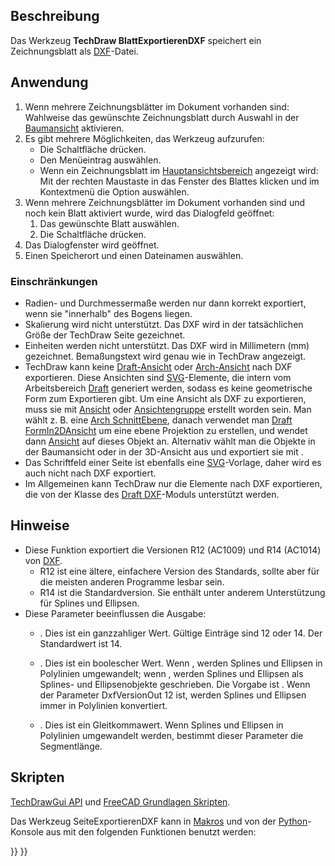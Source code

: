 <languages/>

{{Docnav/de
|[[TechDraw_ExportPageSVG/de|BlattExportierenSVG]]
|[[TechDraw_View/de|Ansicht]]
|[[TechDraw_Workbench/de|TechDraw]]
|IconL=TechDraw_ExportPageSVG.svg
|IconR=TechDraw_View.svg
|IconC=Workbench_TechDraw.svg
}}

{{GuiCommand/de
|Name=TechDraw ExportPageDXF
|Name/de=TechDraw BlattExportierenDXF
|MenuLocation=TechDraw → Page → Seite als DXF-Datei exportieren 
|Workbenches=[[TechDraw_Workbench/de|TechDraw]]
|Version=0.18
|SeeAlso=[[TechDraw_ExportPageSVG/de|TechDraw BlattExportierenSVG]], [[Draft_DXF/de|Draft DXF]]
}}

<span id="Description"></span>
==Beschreibung==

Das Werkzeug '''TechDraw BlattExportierenDXF''' speichert ein Zeichnungsblatt als [[DXF/de|DXF]]-Datei.

<span id="Usage"></span>
==Anwendung==

# Wenn mehrere Zeichnungsblätter im Dokument vorhanden sind: Wahlweise das gewünschte Zeichnungsblatt durch Auswahl in der [[Tree_view/de|Baumansicht]] aktivieren.
# Es gibt mehrere Möglichkeiten, das Werkzeug aufzurufen:
#* Die Schaltfläche {{Button|[[Image:TechDraw_ExportPageDXF.svg|16px]] [[TechDraw_ExportPageDXF/de|Seite als DXF-Datei exportieren]]}} drücken.
#* Den Menüeintrag {{MenuCommand|TechDraw → Page  → [[Image:TechDraw_ExportPageDXF.svg|16px]] Seite als DXF-Datei exportieren}}  auswählen.
#* Wenn ein Zeichnungsblatt im [[Main_view_area/de|Hauptansichtsbereich]] angezeigt wird: Mit der rechten Maustaste in das Fenster des Blattes klicken und im Kontextmenü die Option {{MenuCommand|Export DXF}} auswählen.
# Wenn mehrere Zeichnungsblätter im Dokument vorhanden sind und noch kein Blatt aktiviert wurde, wird das Dialogfeld {{MenuCommand|Blattauswahl}} geöffnet:
## Das gewünschte Blatt auswählen.
## Die Schaltfläche {{Button|OK}} drücken.
# Das Dialogfenster {{MenuCommand|Seite als DXF-Datei exportieren}} wird geöffnet.
# Einen Speicherort und einen Dateinamen auswählen.

<span id="Limitations"></span>
===Einschränkungen===

* Radien- und Durchmessermaße werden nur dann korrekt exportiert, wenn sie "innerhalb" des Bogens liegen.
* Skalierung wird nicht unterstützt. Das DXF wird in der tatsächlichen Größe der TechDraw Seite gezeichnet.
* Einheiten werden nicht unterstützt. Das DXF wird in Millimetern (mm) gezeichnet. Bemaßungstext wird genau wie in TechDraw angezeigt.
* TechDraw kann keine [[TechDraw_DraftView/de|Draft-Ansicht]] oder [[TechDraw_ArchView/de|Arch-Ansicht]] nach DXF exportieren. Diese Ansichten sind [[SVG/de|SVG]]-Elemente, die intern vom Arbeitsbereich [[Draft_Workbench/de|Draft]] generiert werden, sodass es keine geometrische Form zum Exportieren gibt. Um eine Ansicht als DXF zu exportieren, muss sie mit [[TechDraw_View/de|Ansicht]] oder [[TechDraw_ProjectionGroup/de|Ansichtengruppe]] erstellt worden sein. Man wählt z. B. eine [[Arch_SectionPlane/de|Arch SchnittEbene]], danach verwendet man [[Draft_Shape2DView/de|Draft FormIn2DAnsicht]] um eine ebene Projektion zu erstellen, und wendet dann [[TechDraw_View/de|Ansicht]] auf dieses Objekt an. Alternativ wählt man die Objekte in der Baumansicht oder in der 3D-Ansicht aus und exportiert sie mit {{MenuCommand|Datei → [[Std_Export/de|Exportieren...]]}}.
* Das Schriftfeld einer Seite ist ebenfalls eine [[SVG/de|SVG]]-Vorlage, daher wird es auch nicht nach DXF exportiert.
* Im Allgemeinen kann TechDraw nur die Elemente nach DXF exportieren, die von der Klasse {{incode|Import::ImpExpDxfWrite}} des [[Draft_DXF/de|Draft DXF]]-Moduls unterstützt werden.

<span id="Notes"></span>
==Hinweise==

* Diese Funktion exportiert die Versionen R12 (AC1009) und R14 (AC1014) von [[DXF/de|DXF]].
** R12 ist eine ältere, einfachere Version des Standards, sollte aber für die meisten anderen Programme lesbar sein.
** R14 ist die Standardversion.  Sie enthält unter anderem Unterstützung für Splines und Ellipsen.
* Diese Parameter beeinflussen die Ausgabe:
** {{MenuCommand|Werkzeuge → Parameter Berabeiten → BasisApp/Einstellungen/Mod/Import → DxfVersionOut}}. Dies ist ein ganzzahliger Wert. Gültige Einträge sind 12 oder 14. Der Standardwert ist 14.
** {{MenuCommand|Werkzeuge → Parameter Berabeiten → BasisApp/Einstellungen/Mod/Import → DiscretizeEllipses}}. Dies ist ein boolescher Wert. Wenn {{TRUE}}, werden Splines und Ellipsen in Polylinien umgewandelt; wenn {{FALSE}}, werden Splines und Ellipsen als Splines- und Ellipsenobjekte geschrieben. Die Vorgabe ist {{FALSE}}. Wenn der Parameter DxfVersionOut 12 ist, werden Splines und Ellipsen immer in Polylinien konvertiert.
** {{MenuCommand|Werkzeuge → Parameter Berabeiten → BasisApp/Einstellungen/Mod/Import → maxsegmentlength}}. Dies ist ein Gleitkommawert. Wenn Splines und Ellipsen in Polylinien umgewandelt werden, bestimmt dieser Parameter die Segmentlänge.

<span id="Scripting"></span>
==Skripten==

{{Emphasis|Siehe auch:}} [[TechDrawGui_API/de|TechDrawGui API]] und [[FreeCAD_Scripting_Basics/de|FreeCAD Grundlagen Skripten]].

<div class="mw-translate-fuzzy">
Das Werkzeug SeiteExportierenDXF kann in [[Macros/de|Makros]] und von der [[Python/de|Python]]-Konsole aus mit den folgenden Funktionen benutzt werden:
</div>

{{Code|code=
TechDraw.writeDXFPage(page,filename)
}}


{{Docnav/de
|[[TechDraw_ExportPageSVG/de|BlattExportierenSVG]]
|[[TechDraw_View/de|Ansicht]]
|[[TechDraw_Workbench/de|TechDraw]]
|IconL=TechDraw_ExportPageSVG.svg
|IconR=TechDraw_View.svg
|IconC=Workbench_TechDraw.svg
}}

{{TechDraw_Tools_navi{{#translation:}}}}
{{Userdocnavi{{#translation:}}}}
